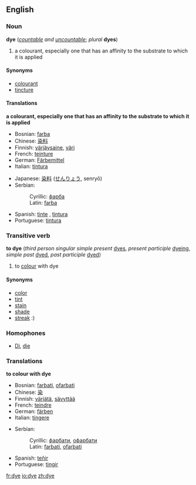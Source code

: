 ==English==
{{wikipedia}}
===Noun===
'''dye''' (''[[countable]] and [[uncountable]]''; ''plural'' '''dyes''')
#a colourant, especially one that has an affinity to the substrate to which it is applied

====Synonyms====
*[[colourant]]
*[[tincture]]

====Translations====
'''a colourant, especially one that has an affinity to the substrate to which it is applied'''
{{top}}
*Bosnian: [[farba#Bosnian|farba]] {{f}}
*Chinese: [[染]][[料]]
*Finnish: [[värjäysaine]], [[väri]]
*French: [[teinture]] {{f}}
*German: [[Färbemittel]] {{n}}
*Italian: [[tintura]] {{f}}
{{mid}}
*Japanese: [[染料]] ([[せんりょう]], senry&#333;)
*Serbian:
*:Cyrillic: [[фарба#Serbian|фарба]] {{f}}
*:Latin: [[farba#Serbian|farba]] {{f}}
*Spanish: [[tinte]] {{m}}, [[tintura]] {{f}}
*Portuguese: [[tintura]]
{{bottom}}

===Transitive verb===
'''to dye''' (''third person singular simple present'' [[dyes]], ''present participle'' [[dyeing]], ''simple past'' [[dyed]], ''past participle'' [[dyed]])
#to [[colour]] with dye

====Synonyms====
*[[color]]
*[[tint]]
*[[stain]]
*[[shade]]
*[[streak]] :)

===Homophones===
*[[Di]], [[die]]

===Translations===
'''to colour with dye'''
{{top}}
*Bosnian: [[farbati#Bosnian|farbati]], [[ofarbati#Bosnian|ofarbati]]
*Chinese: [[染]]
*Finnish: [[värjätä]], [[sävyttää]]
*French: [[teindre]]
*German: [[färben]]
*Italian: [[tingere]]
{{mid}}
*Serbian:
*:Cyrillic: [[фарбати#Serbian|фарбати]], [[офарбати#Serbian|офарбати]]
*:Latin: [[farbati#Serbian|farbati]], [[ofarbati#Serbian|ofarbati]]
*Spanish: [[teñir]]
*Portuguese: [[tingir]]
{{bottom}}

[[fr:dye]]
[[io:dye]]
[[zh:dye]]